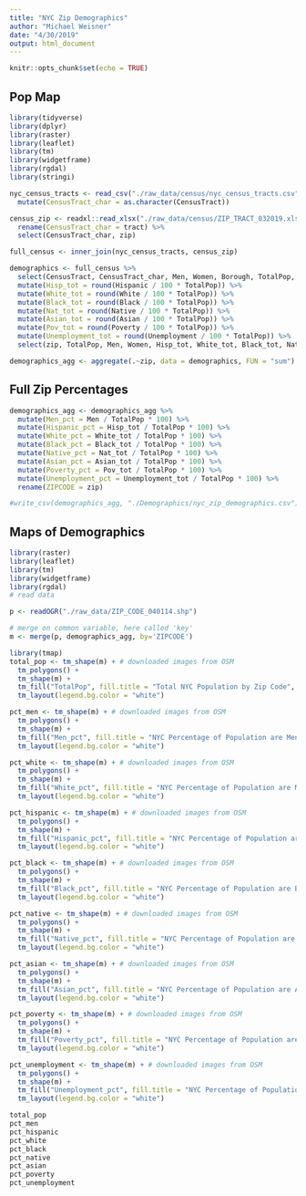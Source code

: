 ```yaml
---
title: "NYC Zip Demographics"
author: "Michael Weisner"
date: "4/30/2019"
output: html_document
---
```


```r
knitr::opts_chunk$set(echo = TRUE)
```

## Pop Map

```r
library(tidyverse)
library(dplyr)
library(raster)
library(leaflet)
library(tm)
library(widgetframe)
library(rgdal)
library(stringi)
```

```r
nyc_census_tracts <- read_csv("./raw_data/census/nyc_census_tracts.csv") %>%
  mutate(CensusTract_char = as.character(CensusTract))

census_zip <- readxl::read_xlsx("./raw_data/census/ZIP_TRACT_032019.xlsx") %>%
  rename(CensusTract_char = tract) %>%
  select(CensusTract_char, zip)

full_census <- inner_join(nyc_census_tracts, census_zip)

demographics <- full_census %>%
  select(CensusTract, CensusTract_char, Men, Women, Borough, TotalPop, Hispanic, White, Black, Native, Asian, Poverty, Unemployment, zip) %>%
  mutate(Hisp_tot = round(Hispanic / 100 * TotalPop)) %>%
  mutate(White_tot = round(White / 100 * TotalPop)) %>%
  mutate(Black_tot = round(Black / 100 * TotalPop)) %>%
  mutate(Nat_tot = round(Native / 100 * TotalPop)) %>%
  mutate(Asian_tot = round(Asian / 100 * TotalPop)) %>%
  mutate(Pov_tot = round(Poverty / 100 * TotalPop)) %>%
  mutate(Unemployment_tot = round(Unemployment / 100 * TotalPop)) %>%
  select(zip, TotalPop, Men, Women, Hisp_tot, White_tot, Black_tot, Nat_tot, Asian_tot, Pov_tot, Unemployment_tot)

demographics_agg <- aggregate(.~zip, data = demographics, FUN = "sum")
```

## Full Zip Percentages
```r
demographics_agg <- demographics_agg %>%
  mutate(Men_pct = Men / TotalPop * 100) %>%
  mutate(Hispanic_pct = Hisp_tot / TotalPop * 100) %>%
  mutate(White_pct = White_tot / TotalPop * 100) %>%
  mutate(Black_pct = Black_tot / TotalPop * 100) %>%
  mutate(Native_pct = Nat_tot / TotalPop * 100) %>%
  mutate(Asian_pct = Asian_tot / TotalPop * 100) %>%
  mutate(Poverty_pct = Pov_tot / TotalPop * 100) %>%
  mutate(Unemployment_pct = Unemployment_tot / TotalPop * 100) %>%
  rename(ZIPCODE = zip)

#write_csv(demographics_agg, "./Demographics/nyc_zip_demographics.csv")
```

## Maps of Demographics
```r
library(raster)
library(leaflet)
library(tm)
library(widgetframe)
library(rgdal)
# read data    

p <- readOGR("./raw_data/ZIP_CODE_040114.shp")

# merge on common variable, here called 'key'
m <- merge(p, demographics_agg, by='ZIPCODE')

library(tmap)
total_pop <- tm_shape(m) + # downloaded images from OSM
  tm_polygons() +
  tm_shape(m) +
  tm_fill("TotalPop", fill.title = "Total NYC Population by Zip Code", scale = 0.8, alpha = 0.5, palette = "GnBu", style = "quantile") +
  tm_layout(legend.bg.color = "white")

pct_men <- tm_shape(m) + # downloaded images from OSM
  tm_polygons() +
  tm_shape(m) +
  tm_fill("Men_pct", fill.title = "NYC Percentage of Population are Men by Zip Code", scale = 0.8, alpha = 0.5, palette = "GnBu", style = "quantile") +
  tm_layout(legend.bg.color = "white")

pct_white <- tm_shape(m) + # downloaded images from OSM
  tm_polygons() +
  tm_shape(m) +
  tm_fill("White_pct", fill.title = "NYC Percentage of Population are Men by Zip Code", scale = 0.8, alpha = 0.5, palette = "GnBu", style = "quantile") +
  tm_layout(legend.bg.color = "white")

pct_hispanic <- tm_shape(m) + # downloaded images from OSM
  tm_polygons() +
  tm_shape(m) +
  tm_fill("Hispanic_pct", fill.title = "NYC Percentage of Population are Hispanic by Zip Code", scale = 0.8, alpha = 0.5, palette = "GnBu", style = "quantile") +
  tm_layout(legend.bg.color = "white")

pct_black <- tm_shape(m) + # downloaded images from OSM
  tm_polygons() +
  tm_shape(m) +
  tm_fill("Black_pct", fill.title = "NYC Percentage of Population are Black by Zip Code", scale = 0.8, alpha = 0.5, palette = "GnBu", style = "quantile") +
  tm_layout(legend.bg.color = "white")

pct_native <- tm_shape(m) + # downloaded images from OSM
  tm_polygons() +
  tm_shape(m) +
  tm_fill("Native_pct", fill.title = "NYC Percentage of Population are Native American by Zip Code", scale = 0.8, alpha = 0.5, palette = "GnBu", style = "quantile") +
  tm_layout(legend.bg.color = "white")

pct_asian <- tm_shape(m) + # downloaded images from OSM
  tm_polygons() +
  tm_shape(m) +
  tm_fill("Asian_pct", fill.title = "NYC Percentage of Population are Asian by Zip Code", scale = 0.8, alpha = 0.5, palette = "GnBu", style = "quantile") +
  tm_layout(legend.bg.color = "white")

pct_poverty <- tm_shape(m) + # downloaded images from OSM
  tm_polygons() +
  tm_shape(m) +
  tm_fill("Poverty_pct", fill.title = "NYC Percentage of Population are at or Below the Poverty Line by Zip Code", scale = 0.8, alpha = 0.5, palette = "GnBu", style = "quantile") +
  tm_layout(legend.bg.color = "white")

pct_unemployment <- tm_shape(m) + # downloaded images from OSM
  tm_polygons() +
  tm_shape(m) +
  tm_fill("Unemployment_pct", fill.title = "NYC Percentage of Population are Unemployed by Zip Code", scale = 0.8, alpha = 0.5, palette = "GnBu", style = "quantile") +
  tm_layout(legend.bg.color = "white")

total_pop
pct_men
pct_hispanic
pct_white
pct_black
pct_native
pct_asian
pct_poverty
pct_unemployment
```

